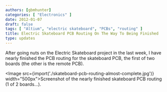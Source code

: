 ```yaml
---
authors: [gbmhunter]
categories: [ "Electronics" ]
date: 2012-01-07
draft: false
tags: [ "Altium", "electric skateboard", "PCBs", "routing" ]
title: Electric Skateboard PCB Routing On The Way To Being Finished
type: updates
---
```



After going nuts on the Electric Skateboard project in the last week, I have nearly finished the PCB routing for the skateboard PCB, the first of two boards (the other is the remote PCB).

<Image src={import('./skateboard-pcb-routing-almost-complete.jpg')} width="500px">Screenshot of the nearly finished skateboard PCB routing (1 of 2 boards...).</Image>

